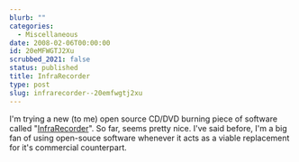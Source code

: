 ```yaml
---
blurb: ""
categories:
  - Miscellaneous
date: 2008-02-06T00:00:00
id: 20eMFWGTJ2Xu
scrubbed_2021: false
status: published
title: InfraRecorder
type: post
slug: infrarecorder--20emfwgtj2xu
---
```


I'm trying a new (to me) open source CD/DVD burning piece of
software called
"[InfraRecorder](http://infrarecorder.sourceforge.net/)". So far,
seems pretty nice. I've said before, I'm a big fan of using
open-souce software whenever it acts as a viable replacement for
it's commercial counterpart.